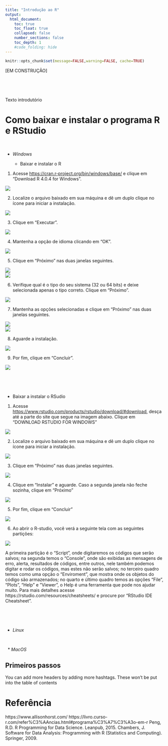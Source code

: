 ```yaml
---
title: "Introdução ao R"
output:
  html_document:
    toc: true
    toc_float: true
    collapsed: false
    number_sections: false
    toc_depth: 1
    #code_folding: hide
---
```


```r
knitr::opts_chunk$set(message=FALSE,warning=FALSE, cache=TRUE)
```
[EM CONSTRUÇÃO]

&nbsp;

&nbsp;

Texto introdutório

# Como baixar e instalar o programa R e RStudio

&nbsp;

* *Windows*

  + Baixar e instalar o R

1. Acesse [https://cran.r-project.org/bin/windows/base/](https://cran.r-project.org/bin/windows/base/) e clique em “Download R 4.0.4 for Windows”.

<div style="float:center;max-width: 80%; max-height: 95%;" markdown="1"> ![](images/R000.jpg) 
</div> 

2. Localize o arquivo baixado em sua máquina e dê um duplo clique no ícone para iniciar a instalação. 
	
<div style="float:center;max-width: 30%; max-height: 30%;" markdown="1"> ![](images/R00.jpg) 
</div> 

3. Clique em “Executar”.

<div style="float:center;max-width: 50%; max-height: 50%;" markdown="1"> ![](images/R0.jpg) 
</div> 

4. Mantenha a opção de idioma clicando em “OK”.

<div style="float:center;max-width: 50%; max-height: 50%;" markdown="1"> ![](images/R1.jpg) </div> 

5. Clique em “Próximo” nas duas janelas seguintes.

<div style="float:center;max-width: 50%; max-height: 50%;" markdown="1"> ![](images/R3.jpg) </div> 

<div style="float:center;max-width: 50%; max-height: 50%;" markdown="1"> ![](images/R4.jpg) </div> 

6. Verifique qual é o tipo do seu sistema (32 ou 64 bits) e deixe selecionada apenas o tipo correto. Clique em “Próximo”.

<div style="float:center;max-width: 50%; max-height: 50%;" markdown="1"> ![](images/R5.jpg) </div> 

7.	Mantenha as opções selecionadas  e clique em “Próximo” nas duas janelas seguintes.

<div style="float:center;max-width: 50%; max-height: 50%;" markdown="1"> ![](images/R6.jpg) </div> 

<div style="float:center;max-width: 50%; max-height: 50%;" markdown="1"> ![](images/R7.jpg) </div> 

8. Aguarde a instalação.

<div style="float:center;max-width: 50%; max-height: 50%;" markdown="1"> ![](images/R8.jpg) </div> 

9.  Por fim, clique em “Concluir”.  

<div style="float:center;max-width: 50%; max-height: 45%;" markdown="1"> ![](images/R9.jpg) </div> 

&nbsp;

&nbsp;  

  + Baixar a instalar o RSudio  

1. Acesse [https://www.rstudio.com/products/rstudio/download/#download](https://www.rstudio.com/products/rstudio/download/#download), desça até a parte do site que segue na imagem abaixo. Clique em "DOWNLOAD RSTUDIO FOR WINDOWS"

<div style="float:center;max-width: 100%; max-height: 100%;" markdown="1"> ![](images/RS0.jpg) 
</div> 

2. Localize o arquivo baixado em sua máquina e dê um duplo clique no ícone para iniciar a instalação. 

<div style="float:center;max-width: 30%; max-height: 30%;" markdown="1"> ![](images/RS1.jpg) 
</div> 

3. Clique em “Próximo” nas duas janelas seguintes.  

<div style="float:center;max-width: 50%; max-height: 50%;" markdown="1"> ![](images/RS2.jpg) 
</div> 

4. Clique em "Instalar" e aguarde. Caso a segunda janela não feche sozinha, clique em "Próximo"

<div style="float:center;max-width: 50%; max-height: 50%;;" markdown="1"> ![](images/RS4.jpg) 
</div> 

5. Por fim, clique em "Concluir"

<div style="float:center;max-width: 50%; max-height: 50%;" markdown="1"> ![](images/RS6.jpg) 
</div> 

6. Ao abrir o R-studio, você verá a seguinte tela com as seguintes partições:  

<div style="float:center;max-width: 100%; max-height: 100%;" markdown="1"> ![](images/R10.jpg) 
</div>  

A primeira partição é o “Script”, onde digitaremos os códigos que serão salvos; na segunda temos o “Console”, onde são exibidas as mensagens de erro, alerta, resultados de códigos, entre outros, nele também podemos digitar e rodar os códigos, mas estes não serão salvos; no terceiro quadro temos como uma opção o  “Enviroment”, que mostra onde os objetos do código são armazenados; no quarto e último quadro temos as opções “File”, “Plots”, “Help” e ”Viewer”, o Help é uma ferramenta que pode nos ajudar muito.  Para mais detalhes acesse https://rstudio.com/resources/cheatsheets/  e procure por “RStudio IDE Cheatsheet”.


&nbsp;

&nbsp;

* *Linux*

&nbsp;

&nbsp;
* *MacOS*

## Primeiros passos

You can add more headers by adding more hashtags. These won't be put into the table of contents


# Referência
https://www.allisonhorst.com/
https://livro.curso-r.com/refer%C3%AAncias.html#programa%C3%A7%C3%A3o-em-r
Peng, R.D. R Programming for Data Science. Leanpub, 2015. Chambers, J. Software for Data Analysis: Programming with R (Statistics and Computing). Springer, 2009.
